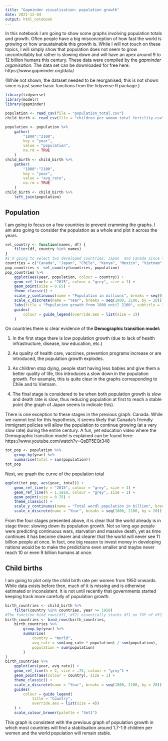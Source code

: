 ```yaml
---
title: "Gapminder visualisation: population growth"
date: 2021-12-04
output: html_notebook
---
```


In this notebook I am going to show some graphs involving population totals and growth. Often people have a big misconception of how fast the world is growing or how unsustainable this growth is. While I will not touch on these topics, I will simply show that population does not seem to grow uncontrollably but rather is slowing down and will have an apex around 9 to 12 billion humans this century. These data were compiled by the _gapminder organisation._ The data set can be downloaded for free here: https://www.gapminder.org/data/

(While not shown, the dataset needed to be reorganised; this is not shown since is just some basic functions from the tidyverse R package.)

```r
library(tidyverse)
library(modelr)
library(gapminder)

population <- read_csv(file = "population_total.csv")
child_birth <- read_csv(file = "children_per_woman_total_fertility.csv")

population <- population %>%
	gather(
		"1800":"2100",
		key = "year",
		value = "population",
		na.rm = TRUE
	)
child_birth <- child_birth %>%
	gather(
		"1800":"2100",
		key = "year",
		value = "avg_rate",
		na.rm = TRUE
	)
child_birth <- child_birth %>%
	left_join(population)
```


Population
-----------------------------------------------------------------
I am going to focus on a few countries to prevent cramming the graphs. I am also going to consider the population as a whole and plot it across the years.

```r
sel_country <- function(names, df) {
	filter(df, country %in% names)
}
#I'm going to select two developed countries: Japan  and Canada since their populations are fairly aged and young, resp. I also will select several other countries in the developing world.
countries = c("Canada", "Japan", "Chile", "Kenya", "Mexico", "Vietnam", "Ethiopia", "Congo")
pop_countries <- sel_country(countries, population)
pop_countries %>%
	ggplot(aes(year, population, colour = country)) +
	geom_ref_line(v = "2015", colour = "grey", size = 1) +
	geom_point(size = 0.65) +
	theme_classic() +
	scale_y_continuous(name = "Population in millions", breaks = seq(0, 3e8, by = 15e6), labels = seq(0, 300, by = 15)) +
	scale_x_discrete(name = "Year", breaks = seq(1800, 2100, by = 20)) +
	labs(title = "Population growth from 1800 until 2100", subtitle = "Expected growth from 2015 onwards") +
	guides(
		colour = guide_legend(override.aes = list(size = 3))
	)
```
On countries there is clear evidence of the **Demographic transition model:**

1. In the first stage there is low population growth (due to lack of health infrastructure, disease, low education, etc.)

2. As quality of health care, vaccines, prevention programs increase or are introduced, the population growth explodes.

3. As children stop dying, people start having less babies and give them a better quality of life, this introduces a slow down in the population growth. For example, this is quite clear in the graphs corresponding to Chile and to Vietnam.

4. The final stage is considered to be when both population growth is slow and death rate is slow, thus reducing population at first to reach a stable point (the graph of Japan seems to indicate this).

There is one exception to these stages in the previous graph: Canada. While we cannot test for this hypothesis, it seems likely that Canada's friendly immigrant policies will allow the population to continue growing (at a very slow rate) during the entire century. A fun, yet education video where the Demographic transition model is explained can be found here: https://www.youtube.com/watch?v=QsBT5EQt348


```r
tot_pop <- population %>%
	group_by(year) %>%
	summarise(total = sum(population))
tot_pop
```
Next, we graph the curve of the population total
```r
ggplot(tot_pop, aes(year, total)) +
	geom_ref_line(v = "2015", colour = "grey", size = 1) +
	geom_ref_line(h = 1.1e10, colour = "grey", size = 1) +
	geom_point(size = 0.75) +
	theme_classic() +
	scale_y_continuous(name = "Total wordl population in billion", breaks = seq(0, 1.2e10, by = 1e9), labels = seq(0, 12, by = 1)) +
	scale_x_discrete(name = "Year", breaks = seq(1800, 2100, by = 20))
```
From the four stages presented above, it is clear that the world already is in stage three: slowing down its population growth. Not so long ago people were predicting continuous wars, starvation and massive death, yet as time continues it has become clearer and clearer that the world will never see 11 billion people at once. In fact, one big reason to invest money in developing nations would be to make the predictions even smaller and maybe never reach 10 or even 9 billion humans at once.


Child births
------------------------------------------------------------------------------
I am going to plot only the child birth rate per women from 1950 onwards. While data exists before then, much of it is missing and is otherwise estimated or inconsistent. It is not until recently that governments started keeping track more carefully of population growth.

```r
birth_countries <- child_birth %>%
	filter(country %in% countries, year >= 1950)
#The function bind_rows(df1, df2) essentially stacks df1 on TOP of df2 using the same columns-names and introducing NA for values not found in either tibble. Inside the function call I am defining the tibble df2 as the country "World" which considers the average birth rate worldwide. Notice that due to different population sizes we simply cannot consider the mean of the averages.
birth_countries <- bind_rows(birth_countries,
	birth_countries %>%
		group_by(year) %>%
		summarise(
			country = "World",
			avg_rate = sum(avg_rate * population) / sum(population),
			population = sum(population)
		)
)
birth_countries %>%
	ggplot(aes(year, avg_rate)) +
	geom_ref_line(h = 2, size = .75, colour = "grey") +
	geom_point(aes(colour = country), size = 1) +
	theme_classic() +
	scale_x_discrete(name = "Year", breaks = seq(1800, 2100, by = 20)) +
	guides(
		colour = guide_legend(
			title = "Country",
			override.aes = list(size = 4))
	) +
	scale_colour_brewer(palette = "Set1")
```

This graph is consistent with the previous graph of population growth in which most countries will find a stabilisation around 1.7-1.9 children per women and the world population will remain stable.
